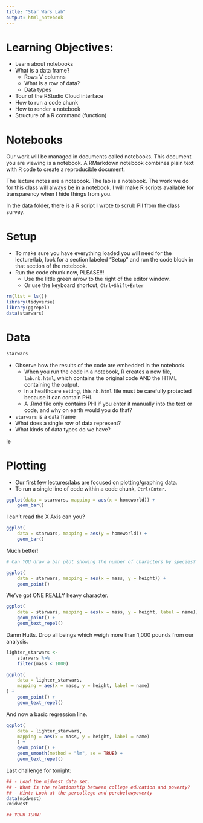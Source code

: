 ```yaml
---
title: "Star Wars Lab"
output: html_notebook
---
```


# Learning Objectives:

- Learn about notebooks
- What is a data frame?
    - Rows V columns
    - What is a row of data?
    - Data types
- Tour of the RStudio Cloud interface
- How to run a code chunk
- How to render a notebook
- Structure of a R command (function)


# Notebooks

Our work will be managed in documents called notebooks. This document
you are viewing is a notebook. A RMarkdown notebook combines plain
text with R code to create a reproducible document.

The lecture notes are a notebook. The lab is a notebook. The work we
do for this class will always be in a notebook. I will make R scripts
available for transparency when I hide things from you.

In the data folder, there is a R script I wrote to scrub PII from the
class survey.


# Setup

- To make sure you have everything loaded you will need for the
  lecture/lab, look for a section labeled "Setup" and run the code
  block in that section of the notebook.
- Run the code chunk now, PLEASE!!!
    - Use the little green arrow to the right of the editor window.
    - Or use the keyboard shortcut, `Ctrl+Shift+Enter`

```r
rm(list = ls())
library(tidyverse)
library(ggrepel)
data(starwars)
```



# Data

```r
starwars
```

- Observe how the results of the code are embedded in the notebook.
    - When you run the code in a notebook, R creates a new file,
      `lab.nb.html`, which contains the original code AND the HTML
      containing the output.
    - In a healthcare setting, this `nb.html` file must be carefully
      protected because it can contain PHI.
    - A .Rmd file only contains PHI if you enter it manually into the
      text or code, and why on earth would you do that?
- `starwars` is a data frame
- What does a single row of data represent?
- What kinds of data types do we have?

le

# Plotting

- Our first few lectures/labs are focused on plotting/graphing data.
- To run a single line of code within a code chunk, `Ctrl+Enter`.

```r
ggplot(data = starwars, mapping = aes(x = homeworld)) +
    geom_bar()
```

I can't read the X Axis can you?


```r
ggplot(
    data = starwars, mapping = aes(y = homeworld)) +
    geom_bar()
```

Much better!

```r

# Can YOU draw a bar plot showing the number of characters by species?

```

```r
ggplot(
    data = starwars, mapping = aes(x = mass, y = height)) +
    geom_point()
```

We've got ONE REALLY heavy character.


```r
ggplot(
    data = starwars, mapping = aes(x = mass, y = height, label = name)) +
    geom_point() +
    geom_text_repel()
```

Damn Hutts. Drop all beings which weigh more than 1,000 pounds from
our analysis.

```r
lighter_starwars <-
    starwars %>%
    filter(mass < 1000)

ggplot(
    data = lighter_starwars,
    mapping = aes(x = mass, y = height, label = name)
) +
    geom_point() +
    geom_text_repel()
```

And now a basic regression line.

```r
ggplot(
    data = lighter_starwars,
    mapping = aes(x = mass, y = height, label = name)
    ) +
    geom_point() +
    geom_smooth(method = "lm", se = TRUE) +
    geom_text_repel()
```

Last challenge for tonight:

```r
## - Load the midwest data set.
## - What is the relationship between college education and poverty?
## - Hint: Look at the percollege and percbelowpoverty
data(midwest)
?midwest

## YOUR TURN!

```
